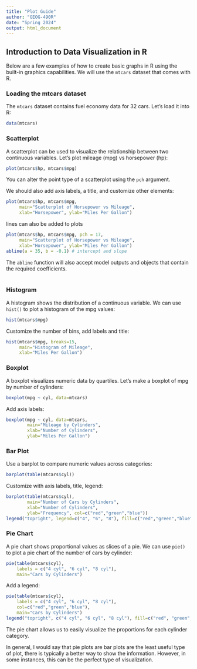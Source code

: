 ```yaml
---
title: "Plot Guide"
author: "GEOG-490R"
date: "Spring 2024"
output: html_document
---
```


## Introduction to Data Visualization in R

Below are a few examples of how to create basic graphs in R using the built-in graphics capabilities. We will use the `mtcars` dataset that comes with R.

### Loading the mtcars dataset

The `mtcars` dataset contains fuel economy data for 32 cars. Let's load it into R:

```r
data(mtcars)
```

### Scatterplot

A scatterplot can be used to visualize the relationship between two continuous variables. Let's plot mileage (mpg) vs horsepower (hp):

```r 
plot(mtcars$hp, mtcars$mpg)
```
You can alter the point type of a scatterplot using the `pch` argument. 

We should also add axis labels, a title, and customize other elements:

```r
plot(mtcars$hp, mtcars$mpg, 
     main="Scatterplot of Horsepower vs Mileage",
     xlab="Horsepower", ylab="Miles Per Gallon")
```

lines can also be added to plots

```r
plot(mtcars$hp, mtcars$mpg, pch = 17,
     main="Scatterplot of Horsepower vs Mileage",
     xlab="Horsepower", ylab="Miles Per Gallon")
abline(a = 35, b = -0.1) # intercept and slope
```

The `abline` function will also accept model outputs and objects that contain the required coefficients. \
\

### Histogram 

A histogram shows the distribution of a continuous variable. We can use `hist()` to plot a histogram of the mpg values:

```r
hist(mtcars$mpg)
```

Customize the number of bins, add labels and title:

```r
hist(mtcars$mpg, breaks=15, 
     main="Histogram of Mileage",
     xlab="Miles Per Gallon")
```

### Boxplot

A boxplot visualizes numeric data by quartiles. Let's make a boxplot of mpg by number of cylinders:

```r
boxplot(mpg ~ cyl, data=mtcars)
```

Add axis labels:

```r
boxplot(mpg ~ cyl, data=mtcars, 
        main="Mileage by Cylinders",
        xlab="Number of Cylinders",
        ylab="Miles Per Gallon")
```

### Bar Plot

Use a barplot to compare numeric values across categories:

```r
barplot(table(mtcars$cyl))
```

Customize with axis labels, title, legend:

```r
barplot(table(mtcars$cyl), 
        main="Number of Cars by Cylinders",
        xlab="Number of Cylinders",
        ylab="Frequency", col=c("red","green","blue"))
legend("topright", legend=c("4", "6", "8"), fill=c("red","green","blue"))
```

### Pie Chart 

A pie chart shows proportional values as slices of a pie. We can use `pie()` to plot a pie chart of the number of cars by cylinder:

```r
pie(table(mtcars$cyl), 
    labels = c("4 cyl", "6 cyl", "8 cyl"),
    main="Cars by Cylinders")
```

Add a legend:

```r
pie(table(mtcars$cyl), 
    labels = c("4 cyl", "6 cyl", "8 cyl"),
    col=c("red","green","blue"),
    main="Cars by Cylinders")
legend("topright", c("4 cyl", "6 cyl", "8 cyl"), fill=c("red", "green", "blue"))
```

The pie chart allows us to easily visualize the proportions for each cylinder category.

In general, I would say that pie plots are bar plots are the least useful type of plot, there is typically a better way to show the information. However, in some instances, this can be the perfect type of visualization.

\
\


